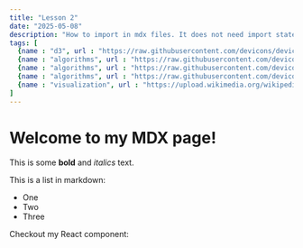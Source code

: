 ```yaml
---
title: "Lesson 2"
date: "2025-05-08"
description: "How to import in mdx files. It does not need import statement with compileMDX"
tags: [
  {name : "d3", url : "https://raw.githubusercontent.com/devicons/devicon/master/icons/postgresql/postgresql-original-wordmark.svg"},
  {name : "algorithms", url : "https://raw.githubusercontent.com/devicons/devicon/master/icons/react/react-original-wordmark.svg"},
  {name : "algorithms", url : "https://raw.githubusercontent.com/devicons/devicon/master/icons/react/react-original-wordmark.svg"},
  {name : "algorithms", url : "https://raw.githubusercontent.com/devicons/devicon/master/icons/react/react-original-wordmark.svg"},
  {name : "visualization", url : "https://upload.wikimedia.org/wikipedia/commons/c/c3/Python-logo-notext.svg"}
]
---
```



# Welcome to my MDX page!
 
This is some **bold** and _italics_ text.
 
This is a list in markdown:
 
- One
- Two
- Three
<FooterMinimal/>

Checkout my React component:
 
